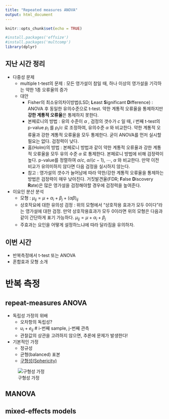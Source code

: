 ```yaml
---
title: "Repeated measures ANOVA"
output: html_document
---
```


```r
knitr::opts_chunk$set(echo = TRUE)
```

```r
#install.packages('effsize')
#install.packages('multcomp')
library(dplyr)
```


## 지난 시간 정리

* 다중성 문제
  - multiple t-test의 문제 : 모든 영가설이 참일 때, 하나 이상의 영가설을 기각하는 약한 1종 오류율의 증가
  - 대안 
    - Fisher의 최소유의차이방법(LSD; **L**east **S**ignificant **D**ifference) : ANOVA 후 동일한 유의수준으로 t-test. 약한 계통적 오류율을 통제하지만 **강한 계통적 오류율**은 통제하지 못한다.
    - 본페로니의 방법 : 유의 수준이 $\alpha$ , 검정의 갯수가 $c$ 일 때, $i$ 번째 t-test의 p-value $p_i$ 를 $p_i/c$ 로 조정하여, 유의수준 $\alpha$ 와 비교한다. 약한 계통적 오류율과 강한 계통적 오류율을 모두 통제한다. 굳이 ANOVA를 먼저 실시할 필요는 없다. 검정력이 낮다.
    - 홈(Holm)의 방법 : 본페로니 방법과 같이 약한 계통적 오류율과 강한 계통적 오류율을 모두 유의 수준 $\alpha$ 로 통제한다. 본페로니 방법에 비해 검정력이 높다. p-value를 정렬하여 $\alpha/c,\  \alpha/(c-1),\ \cdots, \ \alpha$ 와 비교한다. 만약 이전 비교가 유의미하지 않다면 다음 검정을 실시하지 않는다.
    - 참고 : 영가설의 갯수가 늘어남에 따라 약한/강한 계통적 오류율을 통제하는 방법은 검정력이 매우 낮아진다. 거짓발견율(FDR; **F**alse **D**iscovery **R**ate)은 많은 영가설을 검정해야할 경우에 검정력을 높여준다.

* 이요인 분산 분석
  * 모형 : $\mu_{ij} = \mu + \alpha_i + \beta_j + (\alpha\beta)_{ij}$
  * 상호작요에 대한 유의성 검정 : 위의 모형에서 "상호작용 효과가 모두 0이다"라는 영가설에 대한 검정. 만약 상호작용효과가 모두 0이라면 위의 모형은 다음과 같이 간단하게 표기 가능하다. $\mu_{ij} = \mu + \alpha_i + \beta_j$
  * 주효과는 요인을 어떻게 설정하느냐에 따라 달라짐을 유의하자.
  
## 이번 시간

* 반복측정에서 t-test 또는 ANOVA
* 혼합효과 모형 소개

# 반복 측정

## repeat-measures ANOVA

* 독립성 가정의 위배
  - 오차항의 독립성?
  - $u_i + e_{ij}$  # i-번째 sample, j-번째 관측
  - 관찰값의 상관을 고려하지 않으면, 추론에 문제가 발생한다!

* 기본적인 가정
  - 정규성
  - 균형(balanced) 표본
  - [구형성(Sphericity)](https://statistics.laerd.com/statistical-guides/sphericity-statistical-guide.php)

![구형성 가정](https://blogfiles.pstatic.net/20150602_4/y4769_1433173222474YrBtE_PNG/%BD%BD%B6%F3%C0%CC%B5%E516.PNG)



## MANOVA

## mixed-effects models